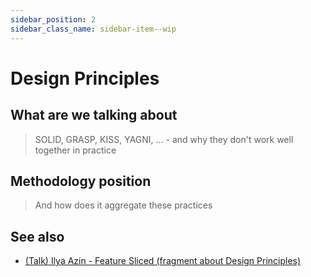 ```yaml
---
sidebar_position: 2
sidebar_class_name: sidebar-item--wip
---
```



# Design Principles

<WIP ticket="59" />

## What are we talking about

> SOLID, GRASP, KISS, YAGNI, ... - and why they don't work well together in practice

## Methodology position

> And how does it aggregate these practices

## See also

- [(Talk) Ilya Azin - Feature Sliced (fragment about Design Principles)](https://youtu.be/SnzPAr_FJ7w?t=380)
